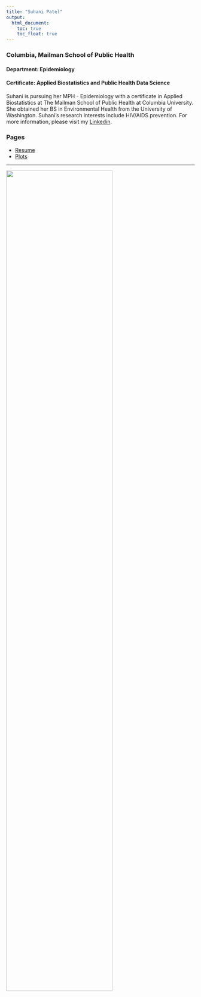 ```yaml
---
title: "Suhani Patel"
output: 
  html_document:
    toc: true
    toc_float: true
---
```


### Columbia, Mailman School of Public Health
#### Department: Epidemiology 
#### Certificate: Applied Biostatistics and Public Health Data Science

Suhani is pursuing her MPH - Epidemiology with a certificate in Applied Biostatistics at The Mailman School of Public Health at Columbia University. She obtained her BS in Environmental Health from the University of Washington. Suhani’s research interests include HIV/AIDS prevention. For more information, please visit my [Linkedin](https://www.linkedin.com/in/suhanispatel/).

### Pages
* [Resume](resume.html)
* [Plots](plots.html)

*****

<img src="pictures/DSC_0924.jpeg" style="width:75%">

